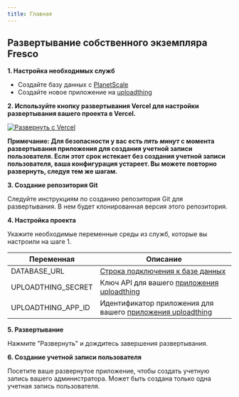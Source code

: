 ```yaml
---
title: Главная
---
```


## Развертывание собственного экземпляра Fresco

**1. Настройка необходимых служб**

- Создайте базу данных с [PlanetScale](https://planetscale.com/docs/tutorials/planetscale-quick-start-guide)
- Создайте новое приложение на [uploadthing](https://uploadthing.com/)

**2. Используйте кнопку развертывания Vercel для настройки развертывания вашего проекта в Vercel.**

[![Развернуть с Vercel](https://vercel.com/button)](https://vercel.com/new/clone?repository-url=https%3A%2F%2Fgithub.com%2Fcomplexdatacollective%2FFresco%2Ftree%2Ffeature%2Finitial-setup-flow&env=DATABASE_URL,UPLOADTHING_SECRET,UPLOADTHING_APP_ID)

**Примечание: Для безопасности у вас есть _пять минут_ с момента развертывания приложения для создания учетной записи пользователя. Если этот срок истекает без создания учетной записи пользователя, ваша конфигурация устареет. Вы можете повторно развернуть, следуя тем же шагам.**

**3. Создание репозитория Git**

Следуйте инструкциям по созданию репозитория Git для развертывания. В нем будет клонированная версия этого репозитория.

**4. Настройка проекта**

Укажите необходимые переменные среды из служб, которые вы настроили на шаге 1.

| Переменная         | Описание                                                                                        |
| ------------------ | ----------------------------------------------------------------------------------------------- |
| DATABASE_URL       | [Строка подключения к базе данных](https://planetscale.com/docs/concepts/connection-strings)    |
| UPLOADTHING_SECRET | Ключ API для вашего [приложения uploadthing](https://uploadthing.com/dashboard)                 |
| UPLOADTHING_APP_ID | Идентификатор приложения для вашего [приложения uploadthing](https://uploadthing.com/dashboard) |

**5. Развертывание**

Нажмите "Развернуть" и дождитесь завершения развертывания.

**6. Создание учетной записи пользователя**

Посетите ваше развернутое приложение, чтобы создать учетную запись вашего администратора. Может быть создана только одна учетная запись пользователя.
